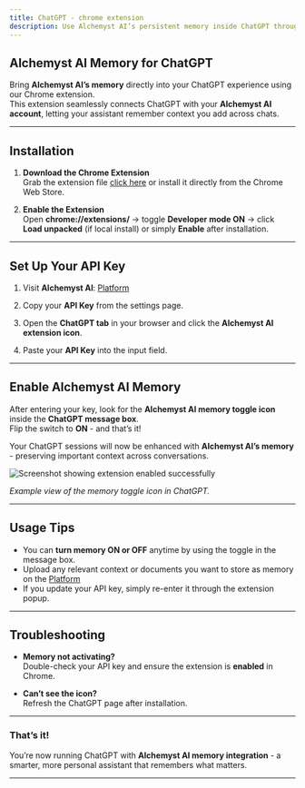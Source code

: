 ```yaml
---
title: ChatGPT - chrome extension
description: Use Alchemyst AI’s persistent memory inside ChatGPT through our Chrome extension.
---
```


## Alchemyst AI Memory for ChatGPT

Bring **Alchemyst AI’s memory** directly into your ChatGPT experience using our Chrome extension.  
This extension seamlessly connects ChatGPT with your **Alchemyst AI account**, letting your assistant remember context you add across chats.

---

## Installation

1. **Download the Chrome Extension**  
   Grab the extension file [click here](https://github.com/Alchemyst-ai/chrome-extension) or install it directly from the Chrome Web Store.

2. **Enable the Extension**  
   Open **chrome://extensions/** → toggle **Developer mode ON** → click **Load unpacked** (if local install) or simply **Enable** after installation.

---

## Set Up Your API Key

1. Visit **Alchemyst AI**:  [Platform](https://platform.getalchemystai.com/settings)

2. Copy your **API Key** from the settings page.

3. Open the **ChatGPT tab** in your browser and click the **Alchemyst AI extension icon**.

4. Paste your **API Key** into the input field.

---

## Enable Alchemyst AI Memory

After entering your key, look for the **Alchemyst AI memory toggle icon** inside the **ChatGPT message box**.  
Flip the switch to **ON** - and that’s it!  

Your ChatGPT sessions will now be enhanced with **Alchemyst AI’s memory** - preserving important context across conversations.

<Frame>
  <img src="/images/gpt-extension-toggle.png" alt="Screenshot showing extension enabled successfully" style={{ borderRadius: '0.5rem' }} />
</Frame>

*Example view of the memory toggle icon in ChatGPT.*

---

## Usage Tips

- You can **turn memory ON or OFF** anytime by using the toggle in the message box. 
- Upload any relevant context or documents you want to store as memory on the [Platform](https://platform.getalchemystai.com) 
- If you update your API key, simply re-enter it through the extension popup.  

---

## Troubleshooting

- **Memory not activating?**  
  Double-check your API key and ensure the extension is **enabled** in Chrome.

- **Can’t see the icon?**  
  Refresh the ChatGPT page after installation.

---

### That’s it!

You’re now running ChatGPT with **Alchemyst AI memory integration** - a smarter, more personal assistant that remembers what matters.

---
